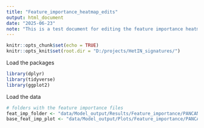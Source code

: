 ```yaml
---
title: "Feature_importance_heatmap_edits"
output: html_document
date: "2025-06-23"
note: "This is a test document for editing the feature importance heatmap, in order to break out the features by type and generate separate gradents for each type."
---
```


```r
knitr::opts_chunk$set(echo = TRUE)
knitr::opts_knit$set(root.dir = "D:/projects/HetIN_signatures/")
```

Load the packages
```r
library(dplyr)
library(tidyverse)
library(ggplot2)

```

Load the data
```r
# folders with the feature importance files
feat_imp_folder <- "data/Model_output/Results/Feature_importance/PANCAN/Base_feat_imp"
base_feat_imp_plot <- "data/Model_output/Plots/Feature_importance/PANCAN/Base_feat_imp"
```
